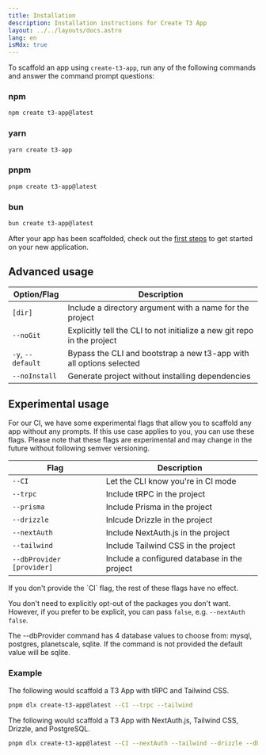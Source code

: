 ```yaml
---
title: Installation
description: Installation instructions for Create T3 App
layout: ../../layouts/docs.astro
lang: en
isMdx: true
---
```



To scaffold an app using `create-t3-app`, run any of the following commands and answer the command prompt questions:

### npm

```bash
npm create t3-app@latest
```

### yarn

```bash
yarn create t3-app
```

### pnpm

```bash
pnpm create t3-app@latest
```

### bun

```bash
bun create t3-app@latest
```

After your app has been scaffolded, check out the [first steps](/en/usage/first-steps) to get started on your new application.

## Advanced usage

| Option/Flag       | Description                                                             |
| ----------------- | ----------------------------------------------------------------------- |
| `[dir]`           | Include a directory argument with a name for the project                |
| `--noGit`         | Explicitly tell the CLI to not initialize a new git repo in the project |
| `-y`, `--default` | Bypass the CLI and bootstrap a new t3-app with all options selected     |
| `--noInstall`     | Generate project without installing dependencies                        |

## Experimental usage

For our CI, we have some experimental flags that allow you to scaffold any app without any prompts. If this use case applies to you, you can use these flags. Please note that these flags are experimental and may change in the future without following semver versioning.

| Flag                      | Description                                  |
| ------------------------- | -------------------------------------------- |
| `--CI`                    | Let the CLI know you're in CI mode           |
| `--trpc`                  | Include tRPC in the project                  |
| `--prisma`                | Include Prisma in the project                |
| `--drizzle`               | Inlcude Drizzle in the project               |
| `--nextAuth`              | Include NextAuth.js in the project           |
| `--tailwind`              | Include Tailwind CSS in the project          |
| `--dbProvider [provider]` | Include a configured database in the project |

<Callout type="warning">
  If you don't provide the `CI` flag, the rest of these flags have no effect.
</Callout>

You don't need to explicitly opt-out of the packages you don't want. However, if you prefer to be explicit, you can pass `false`, e.g. `--nextAuth false`.

The --dbProvider command has 4 database values to choose from: mysql, postgres, planetscale, sqlite. If the command is not provided the default value will be sqlite.

### Example

The following would scaffold a T3 App with tRPC and Tailwind CSS.

```bash
pnpm dlx create-t3-app@latest --CI --trpc --tailwind
```

The following would scaffold a T3 App with NextAuth.js, Tailwind CSS, Drizzle, and PostgreSQL.

```bash
pnpm dlx create-t3-app@latest --CI --nextAuth --tailwind --drizzle --dbProvider postgres
```
